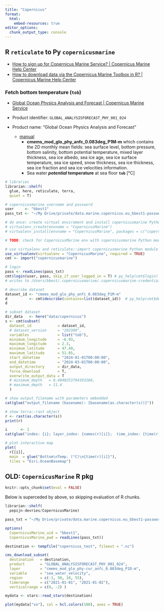```yaml
---
title: "Copernicus"
format:
  html:
    embed-resources: true
editor_options: 
  chunk_output_type: console
---
```


## R `reticulate` to Py `copernicusmarine`

-   [How to sign up for Copernicus Marine Service? | Copernicus Marine Help Center](https://help.marine.copernicus.eu/en/articles/4220332-how-to-sign-up-for-copernicus-marine-service)
-   [How to download data via the Copernicus Marine Toolbox in R? \| Copernicus Marine Help Center](https://help.marine.copernicus.eu/en/articles/8638253-how-to-download-data-via-the-copernicus-marine-toolbox-in-r#h_c480a903fd)

### Fetch bottom temperature (`tob`)

- [Global Ocean Physics Analysis and Forecast | Copernicus Marine Service](https://data.marine.copernicus.eu/product/GLOBAL_ANALYSISFORECAST_PHY_001_024/download?dataset=cmems_mod_glo_phy_anfc_0.083deg_P1M-m_202406)

- Product identifier: `GLOBAL_ANALYSISFORECAST_PHY_001_024`
- Product name: "Global Ocean Physics Analysis and Forecast"
  - [manual](https://catalogue.marine.copernicus.eu/documents/PUM/CMEMS-GLO-PUM-001-024.pdf)
    - **cmems_mod_glo_phy_anfc_0.083deg_P1M-m** which contains the 2D monthly mean fields: sea surface level, bottom pressure, bottom salinity, bottom potential temperature, mixed layer thickness, sea ice albedo, sea ice age, sea ice surface temperature, sea ice
speed, snow thickness, sea ice thickness, sea ice fraction and sea ice velocities information.
    - Sea water **_potential_ temperature** at sea floor **`tob`** [°C]

```r
# libraries
librarian::shelf(
  glue, here, reticulate, terra,
  quiet = T)

# copernicusmarine username and password
user     <- "bbest1"
pass_txt <- "~/My Drive/private/data.marine.copernicus.eu_bbest1-password.txt"

# do once: create virtual enviroment and install copernicusmarine Python module
# virtualenv_create(envname = "CopernicusMarine")
# virtualenv_install(envname = "CopernicusMarine", packages = c("copernicusmarine"))

# TODO: check for CopernicusMarine env with copernicusmarine Python module

# use virtualenv and reticulate::import copernicusmarine Python module
use_virtualenv(virtualenv = "CopernicusMarine", required = TRUE)
cmt <- import("copernicusmarine")

# login
pass <- readLines(pass_txt)
cmt$login(user, pass, skip_if_user_logged_in = T) # py_help(cmt$login)
# writes to /Users/bbest/.copernicusmarine/.copernicusmarine-credentials

# describe dataset
dataset_id <- "cmems_mod_glo_phy_anfc_0.083deg_P1M-m"
d          <- cmt$describe(contains=list(dataset_id))  # py_help(cmt$describe)
d

# subset dataset
dir_data   <- here("data/copernicus")
s <- cmt$subset(
  dataset_id            = dataset_id,
  # dataset_version     = "202309",
  variables             = list("tob"),
  minimum_longitude     = -6.93,
  maximum_longitude     = 2.3,
  minimum_latitude      = 47.49,
  maximum_latitude      = 51.65,
  start_datetime        = "2024-01-01T00:00:00",
  end_datetime          = "2024-03-01T00:00:00",
  output_directory      = dir_data,
  force_download        = T,
  overwrite_output_data = T
  # minimum_depth   = 0.4940253794193268,
  # maximum_depth   = 11.4
  )

# show output_filename with parameters embedded
cat(glue("output_filename (basename): {basename(as.character(s))}"))

# show terra::rast object
r <- rast(as.character(s))
print(r)

i      <- 1
cat(glue("index: {i}; layer_index: {names(r)[i]};  time_index: {time(r)[i]}"))

# plot interactive map
plet(
  r[[i]], 
  main  = glue("Bottom\nTemp. (°C)\n{time(r)[i]}"), 
  tiles = "Esri.OceanBasemap")
```

## OLD: `CopernicusMarine` R pkg

```r
knitr::opts_chunk$set(eval = FALSE)
```

Below is superceded by above, so skipping evaluation of R chunks.

```r
librarian::shelf(
  pepijn-devries/CopernicusMarine)
```

```r
pass_txt = "~/My Drive/private/data.marine.copernicus.eu_bbest1-password.txt"

options(
  CopernicusMarine_uid = "bbest1",
  CopernicusMarine_pwd = readLines(pass_txt))

destination <- tempfile("copernicus_test", fileext = ".nc")

cms_download_subset(
  destination   = destination,
  product       = "GLOBAL_ANALYSISFORECAST_PHY_001_024",
  layer         = "cmems_mod_glo_phy-cur_anfc_0.083deg_P1D-m",
  variable      = "sea_water_velocity",
  region        = c(-1, 50, 10, 55),
  timerange     = c("2021-01-01", "2021-01-02"),
  verticalrange = c(0, -2) )

mydata <- stars::read_stars(destination)

plot(mydata["vo"], col = hcl.colors(100), axes = TRUE)
```
